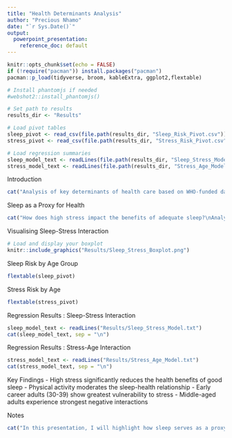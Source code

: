 ```yaml
---
title: "Health Determinants Analysis"
author: "Precious Nhamo"
date: "`r Sys.Date()`"
output: 
  powerpoint_presentation:
    reference_doc: default
---
```


```r
knitr::opts_chunk$set(echo = FALSE)
if (!require("pacman")) install.packages("pacman")
pacman::p_load(tidyverse, broom, kableExtra, ggplot2,flextable)

# Install phantomjs if needed
#webshot2::install_phantomjs()

# Set path to results
results_dir <- "Results"

# Load pivot tables
sleep_pivot <- read_csv(file.path(results_dir, "Sleep_Risk_Pivot.csv"))
stress_pivot <- read_csv(file.path(results_dir, "Stress_Risk_Pivot.csv"))

# Load regression summaries
sleep_model_text <- readLines(file.path(results_dir, "Sleep_Stress_Model.txt"))
stress_model_text <- readLines(file.path(results_dir, "Stress_Age_Model.txt"))
```


Introduction
```r
cat("Analysis of key determinants of health care based on WHO-funded data\nFocus on sleep, stress, physical activity, and demographic differences\nGoal: Provide practical insights for improving health outcomes")
```

Sleep as a Proxy for Health
```r

cat("How does high stress impact the benefits of adequate sleep?\nAnalysis using boxplots and regression models with interaction effects\nTo what extent can stress diminish or negate sleep's positive health effects?")

```


Visualising Sleep-Stress Interaction 
```r
# Load and display your boxplot
knitr::include_graphics("Results/Sleep_Stress_Boxplot.png")
```

Sleep Risk by Age Group 
```r
flextable(sleep_pivot) 
```


Stress Risk by Age 
```r
flextable(stress_pivot) 
```

Regression Results : Sleep-Stress Interaction 
```r
sleep_model_text <- readLines("Results/Sleep_Stress_Model.txt")
cat(sleep_model_text, sep = "\n")
```

Regression Results : Stress-Age Interaction
```r

stress_model_text <- readLines("Results/Stress_Age_Model.txt")
cat(stress_model_text, sep = "\n")

```

Key Findings 
- High stress significantly reduces the health benefits of good sleep
- Physical activity moderates the sleep-health relationship
- Early career adults (30-39) show greatest vulnerability to stress
- Middle-aged adults experience strongest negative interactions

Notes
```r
cat("In this presentation, I will highlight how sleep serves as a proxy for overall health, emphasizing the complex role that high stress plays in potentially reducing the positive effects of good sleep. We will also explore how physical activity modifies this relationship, examining whether inactivity can cancel out the benefits of quality sleep. Finally, I will discuss which demographic groups—particularly younger versus older adults—are most impacted by poor sleep, stress, and inactivity, providing actionable insights for targeted health interventions.")
```












